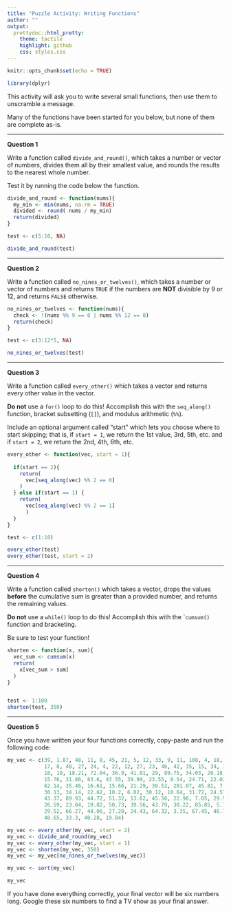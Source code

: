 ```yaml
---
title: "Puzzle Activity: Writing Functions"
author: ""
output:
  prettydoc::html_pretty:
    theme: tactile
    highlight: github
    css: styles.css
---
```


```r
knitr::opts_chunk$set(echo = TRUE)

library(dplyr)
```

This activity will ask you to write several small functions, then use them to
unscramble a message.

Many of the functions have been started for you below, but none of them are
complete as-is.

***

__Question 1__ 

Write a function called `divide_and_round()`, which takes a number or vector
of numbers, divides them all by their smallest value, and rounds the results to
the nearest whole number.  

Test it by running the code below the function.

```r
divide_and_round <- function(nums){
  my_min <- min(nums, na.rm = TRUE)
  divided <- round( nums / my_min)
  return(divided)
}

test <- c(5:10, NA)

divide_and_round(test)
```


*** 

__Question 2__ 

Write a function called `no_nines_or_twelves()`, which takes a number or
vector of numbers and returns `TRUE` if the numbers are **NOT** divisible
by 9 or 12, and returns `FALSE` otherwise.


```r
no_nines_or_twelves <- function(nums){
  check <- !(nums %% 9 == 0 | nums %% 12 == 0)
  return(check)
}

test <- c(3:12*5, NA)

no_nines_or_twelves(test)

```

***

__Question 3__ 

Write a function called `every_other()` which takes a vector and returns every
other value in the vector. 

**Do not** use a `for()` loop to do this! Accomplish this with the `seq_along()`
function, bracket subsetting (`[]`), and modulus arithmetic (`%%`). 

Include an optional argument called "start" which lets you choose where to start
skipping; that is, if `start = 1`, we return the 1st value, 3rd, 5th, etc. and
if `start = 2`, we return the 2nd, 4th, 6th, etc. 

```r

every_other <- function(vec, start = 1){
  
  if(start == 2){
    return(
      vec[seq_along(vec) %% 2 == 0]
    )
  } else if(start == 1) {
    return(
      vec[seq_along(vec) %% 2 == 1]
      ) 
  }
}

test <- c(1:10)

every_other(test)
every_other(test, start = 2)
```

***

__Question 4__ 

Write a function called `shorten()` which takes a vector, drops the values 
**before** the cumulative sum is greater than a provided number, and returns the
remaining values.

**Do not** use a `while()` loop to do this! Accomplish this with the ``cumsum()`
function and bracketing.

Be sure to test your function!

```r
shorten <- function(x, sum){
  vec_sum <- cumsum(x) 
  return(
    x[vec_sum > sum]
  )
}


test <- 1:100 
shorten(test, 350)
```

***

__Question 5__ 

Once you have written your four functions correctly, copy-paste and run the
following code:

```r

my_vec <- c(39, 1.87, 48, 11, 8, 45, 21, 5, 12, 33, 9, 11, 108, 4, 18, 5, 16,
            17, 8, 48, 27, 24, 4, 22, 12, 27, 23, 46, 42, 35, 15, 34, 36, 26,
            18, 10, 18.21, 72.04, 36.9, 41.81, 29, 89.75, 34.03, 20.18, 48.74,
            15.76, 31.86, 83.6, 43.55, 39.99, 23.55, 8.54, 24.71, 22.02, 9.71,
            62.14, 35.46, 16.61, 15.66, 21.29, 30.52, 201.07, 45.81, 7.85,
            30.13, 34.14, 22.62, 10.2, 6.02, 30.12, 10.64, 31.72, 24.57, 14.43,
            43.37, 89.93, 44.72, 51.32, 13.62, 45.56, 22.96, 7.05, 29.99, 41.38,
            26.59, 23.04, 19.82, 50.73, 39.56, 43.79, 30.22, 85.85, 5.78, 78.85,
            29.52, 66.27, 44.06, 27.28, 24.43, 64.32, 3.35, 67.45, 46.72, 48.44,
            48.65, 33.3, 40.28, 19.04)

my_vec <- every_other(my_vec, start = 2)
my_vec <- divide_and_round(my_vec)
my_vec <- every_other(my_vec, start = 1)
my_vec <- shorten(my_vec, 350)
my_vec <- my_vec[no_nines_or_twelves(my_vec)]

my_vec <- sort(my_vec)

my_vec

```

If you have done everything correctly, your final vector will be six numbers
long.  Google these six numbers to find a TV show as your final answer.
